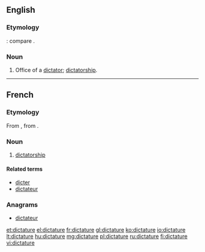 ==English==

===Etymology===
{{etyl|la|en}} {{lena}} {{term|dictatura}}: compare {{etyl|fr|-}} {{term|dictature|lang=fr}}.

===Noun===
{{en-noun}}

# {{context|obsolete|lang=en}} Office of a [[dictator]]; [[dictatorship]].
#: {{rfquotek|Francis Bacon}}

----

==French==
{{wikipedia|lang=fr}}

===Etymology===
From {{etyl|la|fr}} {{term|dictatura|dictātūra|lang=la}}, from {{term|dicto|dictō|lang=la}}.

===Noun===
{{fr-noun|f}}

# [[dictatorship]]

====Related terms====
* [[dicter]]
* [[dictateur]]

===Anagrams===
* [[dictateur#French|dictateur]]

[[et:dictature]]
[[el:dictature]]
[[fr:dictature]]
[[gl:dictature]]
[[ko:dictature]]
[[io:dictature]]
[[lt:dictature]]
[[hu:dictature]]
[[mg:dictature]]
[[pl:dictature]]
[[ru:dictature]]
[[fi:dictature]]
[[vi:dictature]]